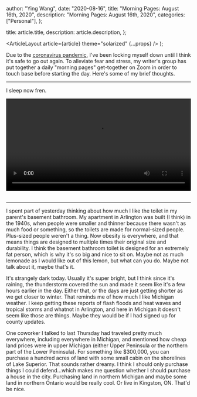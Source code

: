 
  author: "Ying Wang",
  date: "2020-08-16",
  title: "Morning Pages: August 16th, 2020",
  description: "Morning Pages: August 16th, 2020",
  categories: ["Personal"],
};

  title: article.title,
  description: article.description,
};

  <ArticleLayout article={article} theme="solarized" {...props} />
);

Due to the [coronavirus
pandemic](https://en.wikipedia.org/wiki/2019-20_coronavirus_pandemic), I've been
locking myself down until I think it's safe to go out again. To alleviate fear
and stress, my writer's group has put together a daily "morning pages"
get-together on Zoom in order to touch base before starting the day. Here's some
of my brief thoughts.

---

I sleep now fren.

<!-- https://stackoverflow.com/a/26276254 -->

<video style="width: 100%; width: -moz-available; width: -webkit-fill-available; width: fill-available; max-width: 100%;" controls>
    <source src="/video/posts/2020/08/16/morning_pages.mp4" type="video/mp4">
    Your browser does not support HTML5 video.
</video>
<br/>
<br/>

---

I spent part of yesterday thinking about how much I like the toilet in my
parent's basement bathroom. My apartment in Arlington was built (I think) in the
1940s, when people were smaller and thinner because there wasn't as much food or
something, so the toilets are made for normal-sized people. Plus-sized people
weren't a thing. Now obesity is everywhere, and that means things are designed
to multiple times their original size and durability. I think the basement
bathroom toilet is designed for an extremely fat person, which is why it's so
big and nice to sit on. Maybe not as much lemonade as I would like out of this
lemon, but what can you do. Maybe not talk about it, maybe that's it.

It's strangely dark today. Usually it's super bright, but I think since it's
raining, the thunderstorm covered the sun and made it seem like it's a few hours
earlier in the day. Either that, or the days are just getting shorter as we get
closer to winter. That reminds me of how much I like Michigan weather. I keep
getting these reports of flash floods and heat waves and tropical storms and
whatnot in Arlington, and here in Michigan it doesn't seem like those are
things. Maybe they would be if I had signed up for county updates.

One coworker I talked to last Thursday had traveled pretty much everywhere,
including everywhere in Michigan, and mentioned how cheap land prices were in
upper Michigan (either Upper Peninsula or the northern part of the Lower
Peninsula). For something like $300,000, you can purchase a hundred acres of
land with some small cabin on the shorelines of Lake Superior. That sounds
rather dreamy. I think I should only purchase things I could defend...which
makes me question whether I should purchase a house in the city. Purchasing land
in northern Michigan and maybe some land in northern Ontario would be really
cool. Or live in Kingston, ON. That'd be nice.
